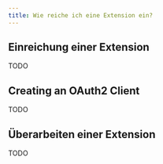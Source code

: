 ```yaml
---
title: Wie reiche ich eine Extension ein?
---
```


## Einreichung einer Extension

TODO

## Creating an OAuth2 Client

TODO

## Überarbeiten einer Extension

TODO

